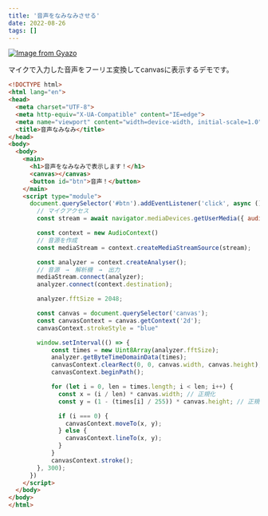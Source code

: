 ```yaml
---
title: '音声をなみなみさせる'
date: 2022-08-26
tags: []
---
```


[![Image from Gyazo](https://i.gyazo.com/1d31872620e07469c516078a1df01473.gif)](https://gyazo.com/1d31872620e07469c516078a1df01473)

マイクで入力した音声をフーリエ変換してcanvasに表示するデモです。

```html
<!DOCTYPE html>
<html lang="en">
<head>
  <meta charset="UTF-8">
  <meta http-equiv="X-UA-Compatible" content="IE=edge">
  <meta name="viewport" content="width=device-width, initial-scale=1.0">
  <title>音声なみなみ</title>
</head>
<body>
  <body>
    <main>
      <h1>音声をなみなみで表示します！</h1>
      <canvas></canvas>
      <button id="btn">音声！</button>
    </main>
    <script type="module">
      document.querySelector('#btn').addEventListener('click', async () => {
        // マイクアクセス
        const stream = await navigator.mediaDevices.getUserMedia({ audio: true, video: false })

        const context = new AudioContext()
        // 音源を作成
        const mediaStream = context.createMediaStreamSource(stream);

        const analyzer = context.createAnalyser();
        // 音源　→　解析機　→　出力
        mediaStream.connect(analyzer);
        analyzer.connect(context.destination);

        analyzer.fftSize = 2048;

        const canvas = document.querySelector('canvas');
        const canvasContext = canvas.getContext('2d');
        canvasContext.strokeStyle = "blue"

        window.setInterval(() => {
            const times = new Uint8Array(analyzer.fftSize);
            analyzer.getByteTimeDomainData(times);
            canvasContext.clearRect(0, 0, canvas.width, canvas.height);
            canvasContext.beginPath();

            for (let i = 0, len = times.length; i < len; i++) {
              const x = (i / len) * canvas.width; // 正規化
              const y = (1 - (times[i] / 255)) * canvas.height; // 正規化

              if (i === 0) {
                canvasContext.moveTo(x, y);
              } else {
                canvasContext.lineTo(x, y);
              }
            }
            canvasContext.stroke();
        }, 300);
      })
    </script>
  </body>
</body>
</html>
```
